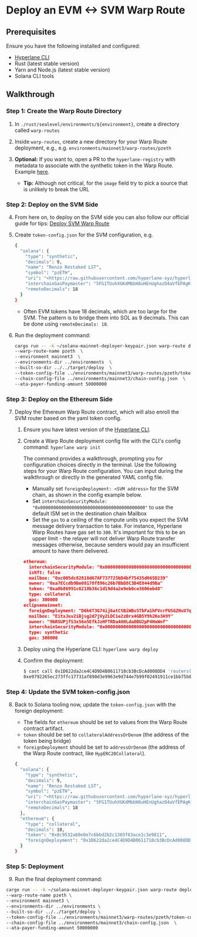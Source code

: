 # Deploy an EVM \<-> SVM Warp Route

## Prerequisites

Ensure you have the following installed and configured:

- [Hyperlane CLI](/docs/reference/cli.mdx)
- Rust (latest stable version)
- Yarn and Node.js (latest stable version)
- Solana CLI tools

## Walkthrough

### Step 1: Create the Warp Route Directory

1. In `./rust/sealevel/environments/${environment}`, create a directory called `warp-routes`
2. Inside `warp-routes`, create a new directory for your Warp Route deployment, e.g., e.g. `environments/mainnet3/warp-routes/pzeth`
3. **Optional:** If you want to, open a PR to the `hyperlane-registry` with metadata to associate with the synthetic token in the Warp Route. Example [here](https://github.com/hyperlane-xyz/hyperlane-registry/pull/142).

   - **Tip:** Although not critical, for the `image` field try to pick a source that is unlikely to break the URL

### Step 2: Deploy on the SVM Side

4. From here on, to deploy on the SVM side you can also follow our official guide for tips: [Deploy SVM Warp Route](https://docs.hyperlane.xyz/docs/guides/deploy-svm-warp-route)
5. Create `token-config.json` for the SVM configuration, e.g.

   ```bash
   {
     "solana": {
       "type": "synthetic",
       "decimals": 9,
       "name": "Renzo Restaked LST",
       "symbol": "pzETH",
       "uri": "<https://raw.githubusercontent.com/hyperlane-xyz/hyperlane-registry/12660fd34d30e960a748d87408a8d88f634f7454/deployments/warp_routes/pzETH/ethereum-solana-metadata.json>",
       "interchainGasPaymaster": "5FG1TUuhXGKdMbbH8uHEnUghazD4aVfEPAgKLNGNx3SL",
       "remoteDecimals": 18
     }
   }
   ```

   - Often EVM tokens have 18 decimals, which are too large for the SVM. The pattern is to bridge them into SOL as 9 decimals. This can be done using `remoteDecimals: 18`.

6. Run the deployment command:

   ```bash
   cargo run -- -k ~/solana-mainnet-deployer-keypair.json warp-route deploy \
   --warp-route-name pzeth  \
   --environment mainnet3  \
   --environments-dir ../environments  \
   --built-so-dir ../../target/deploy  \
   --token-config-file ../environments/mainnet3/warp-routes/pzeth/token-config.json  \
   --chain-config-file ../environments/mainnet3/chain-config.json  \
   --ata-payer-funding-amount 50000000
   ```

### Step 3: Deploy on the Ethereum Side

7. Deploy the Ethereum Warp Route contract, which will also enroll the SVM router based on the yaml token config.

   1. Ensure you have latest version of the [Hyperlane CLI](/docs/reference/cli.mdx).
   2. Create a Warp Route deployment config file with the CLI's config command: `hyperlane warp init `

      The command provides a walkthrough, prompting you for configuration choices directly in the terminal.
      Use the following steps for your Warp Route configuration. You can input during the walkthrough or directly in the generated YAML config file.

      - Manually set `foreignDeployment: <SVM address>` for the SVM chain, as shown in the config example below.
      - Set `interchainSecurityModule: "0x0000000000000000000000000000000000000000"` to use the default ISM set in the destination chain Mailbox
      - Set the `gas` to a ceiling of the compute units you expect the SVM message delivery transaction to take. For instance, Hyperlane Warp Routes have gas set to `300`. It's important for this to be an upper limit - the relayer will not deliver Warp Route transfer messages otherwise, because senders would pay an insufficient amount to have them delivered.

      ```json
      ethereum:
        interchainSecurityModule: "0x0000000000000000000000000000000000000000"
        isNft: false
        mailbox: "0xc005dc82818d67AF737725bD4bf75435d065D239"
        owner: "0xa7ECcdb9Be08178f896c26b7BbD8C3D4E844d9Ba"
        token: "0xa0b86991c6218b36c1d19d4a2e9eb0ce3606eb48"
        type: collateral
        gas: 300000
      eclipsemainnet:
        foreignDeployment: "D6k6T3G74ij6atCtBiWBs5TbFa1hFVcrFUSGZHuV7q3Z"
        mailbox: "EitxJuv2iBjsg2d7jVy2LDC1e2zBrx4GB5Y9h2Ko3A9Y"
        owner: "9bRSUPjfS3xS6n5EfkJzHFTRDa4AHLda8BU2pP4HoWnf"
        interchainSecurityModule: "0x0000000000000000000000000000000000000000"
        type: synthetic
        gas: 300000
      ```

   3. Deploy using the Hyperlane CLI: `hyperlane warp deploy `
   4. Confirm the deployment:
      ```bash
      $ cast call 0x1D622da2ce4C4D9D4B0611718cb3BcDcAd008DD4 'routers(uint32)(bytes32)' $DESTINATION_DOMAIN --rpc-url $(rpc ethereum) 1399811149
      0xe9792265ec273ffc17731af890d3e9963e9d744e7b99f02491911ce1bb75b8cb
      ```

### Step 4: Update the SVM token-config.json

8. Back to Solana tooling now, update the `token-config.json` with the foreign deployment:

   - The fields for `ethereum` should be set to values from the Warp Route contract artifact.
   - `token` should be set to `collateralAddressOrDenom` (the address of the token being bridge)
   - `foreignDeployment` should be set to `addressOrDenom` (the address of the Warp Route contract, like `HypERC20Collateral`).

   ```bash
   {
     "solana": {
       "type": "synthetic",
       "decimals": 9,
       "name": "Renzo Restaked LST",
       "symbol": "pzETH",
       "uri": "<https://raw.githubusercontent.com/hyperlane-xyz/hyperlane-registry/12660fd34d30e960a748d87408a8d88f634f7454/deployments/warp_routes/pzETH/ethereum-solana-metadata.json>",
       "interchainGasPaymaster": "5FG1TUuhXGKdMbbH8uHEnUghazD4aVfEPAgKLNGNx3SL",
       "remoteDecimals": 18
     },
     "ethereum": {
       "type": "collateral",
       "decimals": 18,
       "token": "0x8c9532a60e0e7c6bbd2b2c1303f63ace1c3e9811",
       "foreignDeployment": "0x1D622da2ce4C4D9D4B0611718cb3BcDcAd008DD4"
     }
   }
   ```

### Step 5: Deployment

9. Run the final deployment command:

```bash
cargo run -- -k ~/solana-mainnet-deployer-keypair.json warp-route deploy  \
--warp-route-name pzeth \
--environment mainnet3 \
--environments-dir ../environments \
--built-so-dir ../../target/deploy \
--token-config-file ../environments/mainnet3/warp-routes/pzeth/token-config.json  \
--chain-config-file ../environments/mainnet3/chain-config.json  \
--ata-payer-funding-amount 50000000
```
